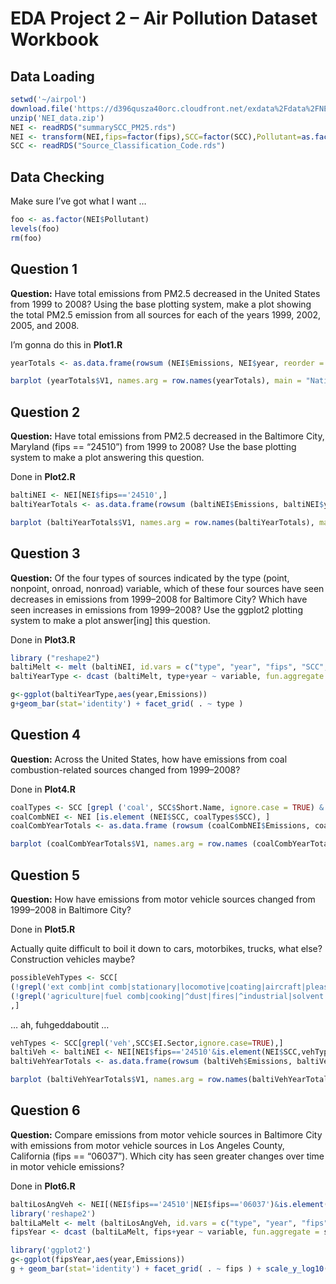 EDA Project 2 -- Air Pollution Dataset Workbook
===============================================

Data Loading
------------

```r
setwd('~/airpol')
download.file('https://d396qusza40orc.cloudfront.net/exdata%2Fdata%2FNEI_data.zip',method='curl',destfile='NEI_data.zip')
unzip('NEI_data.zip')
NEI <- readRDS("summarySCC_PM25.rds")
NEI <- transform(NEI,fips=factor(fips),SCC=factor(SCC),Pollutant=as.factor(Pollutant),type=as.factor(type),year=as.factor(year))
SCC <- readRDS("Source_Classification_Code.rds")
```
Data Checking
-------------

Make sure I've got what I want ...

```r
foo <- as.factor(NEI$Pollutant)
levels(foo)
rm(foo)
```

Question 1
----------

__Question:__ Have total emissions from PM2.5 decreased in the United States from 1999 to 2008?
Using the base plotting system, make a plot showing the total PM2.5 emission from all sources for each of the
years 1999, 2002, 2005, and 2008.

I'm gonna do this in __Plot1.R__

```r
yearTotals <- as.data.frame(rowsum (NEI$Emissions, NEI$year, reorder = TRUE))
```

```r
barplot (yearTotals$V1, names.arg = row.names(yearTotals), main = "Nationwide Annual PM25 Pollution Totals" )
```

Question 2
----------

__Question:__ Have total emissions from PM2.5 decreased in the Baltimore City, Maryland
(fips == "24510") from 1999 to 2008? Use the base plotting system to make a plot
answering this question.

Done in __Plot2.R__

```r
baltiNEI <- NEI[NEI$fips=='24510',]
baltiYearTotals <- as.data.frame(rowsum (baltiNEI$Emissions, baltiNEI$year, reorder = TRUE))
```
```r
barplot (baltiYearTotals$V1, names.arg = row.names(baltiYearTotals), main = "Baltimore Annual PM25 Pollution Totals" )
```

Question 3
----------

__Question:__ Of the four types of sources indicated by the type (point,
nonpoint, onroad, nonroad) variable, which of these four sources have seen
decreases in emissions from 1999–2008 for Baltimore City? Which have seen
increases in emissions from 1999–2008? Use the ggplot2 plotting system to make
a plot answer[ing] this question.

Done in __Plot3.R__

```r
library ("reshape2")
baltiMelt <- melt (baltiNEI, id.vars = c("type", "year", "fips", "SCC", "Pollutant"), value.name = "Emissions")
baltiYearType <- dcast (baltiMelt, type+year ~ variable, fun.aggregate = sum)
```
```r
g<-ggplot(baltiYearType,aes(year,Emissions))
g+geom_bar(stat='identity') + facet_grid( . ~ type )
```

Question 4
----------

__Question:__ Across the United States, how have emissions from coal
combustion-related sources changed from 1999–2008?

Done in __Plot4.R__

```r
coalTypes <- SCC [grepl ('coal', SCC$Short.Name, ignore.case = TRUE) & grepl ('comb',S CC$Short.Name, ignore.case =TRUE), ]
coalCombNEI <- NEI [is.element (NEI$SCC, coalTypes$SCC), ]
coalCombYearTotals <- as.data.frame (rowsum (coalCombNEI$Emissions, coalCombNEI$year, reorder = TRUE))
```
```r
barplot (coalCombYearTotals$V1, names.arg = row.names (coalCombYearTotals), main = "Nationwide Annual Coal Combustion PM25 Totals" )
```

Question 5
----------

__Question:__ How have emissions from motor vehicle sources changed from 1999–2008 in Baltimore City?

Done in __Plot5.R__

Actually quite difficult to boil it down to cars, motorbikes, trucks, what else? Construction vehicles maybe?

```r
possibleVehTypes <- SCC[
(!grepl('ext comb|int comb|stationary|locomotive|coating|aircraft|pleasure craft|commercial equipt',SCC$Short.Name,ignore.case=TRUE))&
(!grepl('agriculture|fuel comb|cooking|^dust|fires|^industrial|solvent|locomotives|marine|aircraft|waste disposal|NEC|gas stations|non-road equipment',SCC$EI.Sector,ignore.case=TRUE))
,]
```

... ah, fuhgeddaboutit ...

```r
vehTypes <- SCC[grepl('veh',SCC$EI.Sector,ignore.case=TRUE),]
baltiVeh <- baltiNEI <- NEI[NEI$fips=='24510'&is.element(NEI$SCC,vehTypes$SCC),]
baltiVehYearTotals <- as.data.frame(rowsum (baltiVeh$Emissions, baltiVeh$year, reorder = TRUE))
```
```r
barplot (baltiVehYearTotals$V1, names.arg = row.names(baltiVehYearTotals), main = "Baltimore Annual Vehicle PM25 Pollution" )
```

Question 6
----------

__Question:__ Compare emissions from motor vehicle sources in Baltimore City
with emissions from motor vehicle sources in Los Angeles County, California
(fips == "06037"). Which city has seen greater changes over time in motor
vehicle emissions?

Done in __Plot6.R__

```r
baltiLosAngVeh <- NEI[(NEI$fips=='24510'|NEI$fips=='06037')&is.element(NEI$SCC,vehTypes$SCC),]
library('reshape2')
baltiLaMelt <- melt (baltiLosAngVeh, id.vars = c("type", "year", "fips", "SCC", "Pollutant"), value.name = "Emissions")
fipsYear <- dcast (baltiLaMelt, fips+year ~ variable, fun.aggregate = sum)
```
```r
library('ggplot2')
g<-ggplot(fipsYear,aes(year,Emissions))
g + geom_bar(stat='identity') + facet_grid( . ~ fips ) + scale_y_log10(breaks = c(10,100,1000)) + ylab('Emissions -- Log Scale') + ggtitle("LA & Baltimore Vehicle Emissions")
```
